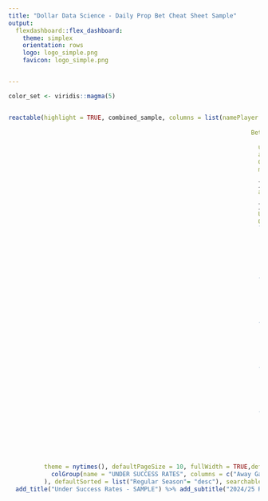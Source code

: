 ```yaml
---
title: "Dollar Data Science - Daily Prop Bet Cheat Sheet Sample" 
output: 
  flexdashboard::flex_dashboard:
    theme: simplex
    orientation: rows
    logo: logo_simple.png
    favicon: logo_simple.png


---
```


```r



color_set <- viridis::magma(5)



```


```r
reactable(highlight = TRUE, combined_sample, columns = list(namePlayer = colDef(name = "Player",
                                                                                          style = cell_style(font_weight = "bold")),
                                                                    Bet = colDef(name = "Prop Bet",
                                                                                 style = cell_style(font_weight = "bold")),
                                                                      urlThumbnailTeam = colDef(name = "Team",cell = embed_img(height = "25",width="25")),
                                                                      avg = colDef(name = "Season Avg"),
                                                                      GP = colDef(name = "Games Played"),
                                                                      minutes = colDef(name = "Minutes Last 10 GP",cell = function(value,index) {
                                                                        sparkline(combined$minutes[[index]], height = 50)
                                                                      }),
                                                                      amount = colDef(name = "Total Last 10 GP",cell = function(value,index) {
                                                                        sparkline(combined$amount[[index]], type = "bar", height = 50)
                                                                      }),
                                                                      Under = colDef(name = "Odds"),
                                                                      OU = colDef(name = "O/U"),
                                                                      `Away Games` = colDef(cell = data_bars(combined_sample, 
                                                                                                             fill_color = color_set, 
                                                                                                             min_value = 0, 
                                                                                                             max_value = 1, 
                                                                                                             text_position = 'outside-end',
                                                                                                             number_fmt = scales::percent),
                                                                                            style = list(borderLeft = "1px solid rgba(0, 0, 0, 0.1)")),
                                                                      `Home Games` = colDef(cell = data_bars(combined_sample, 
                                                                                                             fill_color = color_set, 
                                                                                                             min_value = 0, 
                                                                                                             max_value = 1, 
                                                                                                             text_position = 'outside-end',
                                                                                                             number_fmt = scales::percent)),
                                                                      `Last 10` = colDef(cell = data_bars(combined_sample, 
                                                                                                          fill_color = color_set, 
                                                                                                          min_value = 0, 
                                                                                                          max_value = 1, 
                                                                                                          text_position = 'outside-end',
                                                                                                          number_fmt = scales::percent)),
                                                                      `Last 5` = colDef(cell = data_bars(combined_sample, 
                                                                                                         fill_color = color_set, 
                                                                                                         min_value = 0, 
                                                                                                         max_value = 1, 
                                                                                                         text_position = 'outside-end',
                                                                                                         number_fmt = scales::percent)),
                                                                      `Regular Season` = colDef(cell = data_bars(combined_sample, 
                                                                                                                 fill_color = color_set, 
                                                                                                                 min_value = 0, 
                                                                                                                 max_value = 1, 
                                                                                                                 text_position = 'outside-end',
                                                                                                                 number_fmt = scales::percent),
                                                                                                style = list(borderRight = "1px solid rgba(0, 0, 0, 0.1)"))),
          theme = nytimes(), defaultPageSize = 10, fullWidth = TRUE,defaultColDef = colDef(vAlign = "center"), columnGroups = list(
            colGroup(name = "UNDER SUCCESS RATES", columns = c("Away Games","Home Games","Last 10", "Last 5","Regular Season"))
          ), defaultSorted = list("Regular Season"= "desc"), searchable = TRUE, language = reactableLang(searchPlaceholder = "SEARCH FOR A PLAYER")) %>% 
  add_title("Under Success Rates - SAMPLE") %>% add_subtitle("2024/25 Regular Season") %>% add_subtitle(paste("O/Us & Odds sourced from Draftkings on ",format(Sys.time(), "%a %b %d %Y %X"))) 
```